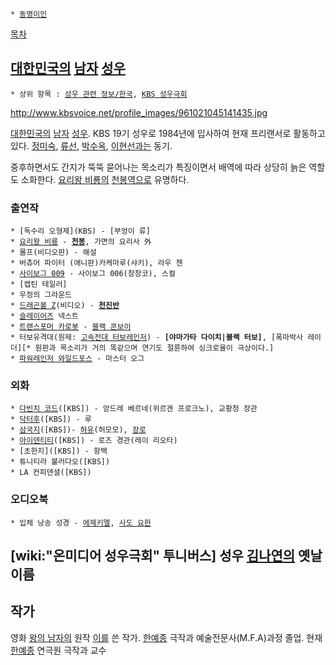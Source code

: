  * [[동명이인]]

[[목차]]
== [[대한민국]]의 [[남자]] [[성우]] ==
 * 상위 항목 : [[성우 관련 정보/한국]], [[KBS 성우극회]]

http://www.kbsvoice.net/profile_images/961021045141435.jpg

[[대한민국]]의 [[남자]] [[성우]]. KBS 19기 성우로 1984년에 입사하여 현재 프리랜서로 활동하고 있다. [[정미숙]], [[류선]], [[박수옥]], [[이현선]]과는 동기.

중후하면서도 간지가 뚝뚝 묻어나는 목소리가 특징이면서 배역에 따라 상당히 늙은 역할도 소화한다. [[요리왕 비룡]]의 [[천봉]]역으로 유명하다.

=== 출연작 ===
 * [독수리 오형제](KBS) - [부엉이 류]
 * [[요리왕 비룡]] - '''[[천봉]]''', 가면의 요리사 外
 * 몰프(비디오판) - 해설
 * 버츄어 파이터 (애니판)카케마루(샤키), 라우 첸
 * [[사이보그 009]] - 사이보그 006(창창코), 스컬
 * [캡틴 테일러]
 * 우정의 그라운드
 * [[드래곤볼 Z]](비디오) - '''[[천진반]]'''
 * [[슬레이어즈]] 넥스트
 * [[트랜스포머 카로봇]] - [[블랙 콘보이]]
 * 터보유격대(원제: [[고속전대 터보레인저]]) - '''[야마가타 다이치|블랙 터보]''', [폭마박사 레이더][* 원판과 목소리가 거의 똑같으며 연기도 절륜하여 싱크로율이 극상이다.]
 * [[파워레인저 와일드포스]] - 마스터 오그

=== 외화 ===
 * [[다빈치 코드]]([KBS]) - 앙드레 베르네(위르겐 프로크노), 교황청 장관
 * [[닥터후]]([KBS]) - 루
 * [[삼국(드라마)|삼국지]]([KBS])- [[허유]](허모모), [[장로]]
 * [[아이덴티티]]([KBS]) - 로즈 경관(레이 리오타)
 * [초한지]([KBS]) - 항백
 * 튜니티라 불러다오([KBS])
 * LA 컨피덴셜([KBS])

=== 오디오북 ===
 * 입체 낭송 성경 - [[에제키엘]], [[사도 요한]]

== [wiki:"온미디어 성우극회" 투니버스] 성우 [[김나연]]의 옛날 이름 ==

== 작가 ==
영화 [[왕의 남자]]의 원작 [[이]]를 쓴 작가. [[한예종]] 극작과 예술전문사(M.F.A)과정 졸업. 현재 [[한예종]] 연극원 극작과 교수

